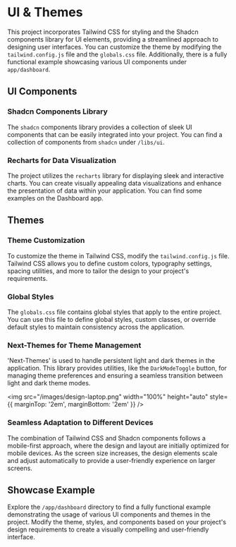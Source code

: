 # UI & Themes

This project incorporates Tailwind CSS for styling and the Shadcn components library for UI elements, providing a streamlined approach to designing user interfaces. You can customize the theme by modifying the `tailwind.config.js` file and the `globals.css` file. Additionally, there is a fully functional example showcasing various UI components under `app/dashboard`.

## UI Components

### Shadcn Components Library

The `shadcn` components library provides a collection of sleek UI components that can be easily integrated into your project. You can find a collection of components from `shadcn` under `/libs/ui`.

### Recharts for Data Visualization

The project utilizes the `recharts` library for displaying sleek and interactive charts. You can create visually appealing data visualizations and enhance the presentation of data within your application. You can find some examples on the Dashboard app.

## Themes

### Theme Customization

To customize the theme in Tailwind CSS, modify the `tailwind.config.js` file. Tailwind CSS allows you to define custom colors, typography settings, spacing utilities, and more to tailor the design to your project's requirements.

### Global Styles

The `globals.css` file contains global styles that apply to the entire project. You can use this file to define global styles, custom classes, or override default styles to maintain consistency across the application.

### Next-Themes for Theme Management

'Next-Themes' is used to handle persistent light and dark themes in the application. This library provides utilities, like the `DarkModeToggle` button, for managing theme preferences and ensuring a seamless transition between light and dark theme modes.

<img
    src="/images/design-laptop.png"
    width="100%"
    height="auto"
    style={{ marginTop: '2em', marginBottom: '2em' }}
/>

### Seamless Adaptation to Different Devices

The combination of Tailwind CSS and Shadcn components follows a mobile-first approach, where the design and layout are initially optimized for mobile devices. As the screen size increases, the design elements scale and adjust automatically to provide a user-friendly experience on larger screens.

## Showcase Example

Explore the `/app/dashboard` directory to find a fully functional example demonstrating the usage of various UI components and themes in the project. Modify the theme, styles, and components based on your project's design requirements to create a visually compelling and user-friendly interface.
